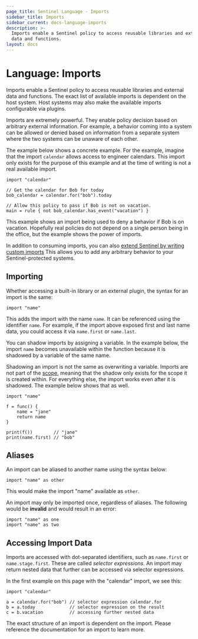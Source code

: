 ```yaml
---
page_title: Sentinel Language - Imports
sidebar_title: Imports
sidebar_current: docs-language-imports
description: >-
  Imports enable a Sentinel policy to access reusable libraries and external
  data and functions.
layout: docs
---
```


# Language: Imports

Imports enable a Sentinel policy to access reusable libraries and external
data and functions. The exact list of available imports is dependent on the
host system. Host systems may also make the available imports configurable
via plugins.

Imports are extremely powerful. They enable policy decision based on arbitrary
external information. For example, a behavior coming into a system can be
allowed or denied based on information from a separate system where the two
systems can be unaware of each other.

The example below shows a concrete example. For the example, imagine that
the import `calendar` allows access to engineer calendars. This import
only exists for the purpose of this example and at the time of writing is
not a real available import.

```sentinel
import "calendar"

// Get the calendar for Bob for today
bob_calendar = calendar.for("bob").today

// Allow this policy to pass if Bob is not on vacation.
main = rule { not bob_calendar.has_event("vacation") }
```

This example shows an import being used to deny a behavior if Bob is on
vacation. Hopefully real policies do not depend on a single person being
in the office, but the example shows the power of imports.

In addition to consuming imports, you can also
[extend Sentinel by writing custom imports](/sentinel/extending)
This allows you to add any arbitrary behavior to your Sentinel-protected
systems.

## Importing

Whether accessing a built-in library or an external plugin, the syntax
for an import is the same:

```sentinel
import "name"
```

This adds the import with the name `name`. It can be referenced using
the identifier `name`. For example, if the import above exposed first
and last name data, you could access it via `name.first` or `name.last`.

You can shadow imports by assigning a variable. In the example below,
the import `name` becomes unavailable within the function because it is
shadowed by a variable of the same name.

Shadowing an import is not the same as overwriting a variable. Imports
are not part of the [scope](/sentinel/language/scope), meaning that
the shadow only exists for the scope it is created within. For everything
else, the import works even after it is shadowed. The example below shows that
as well.

```sentinel
import "name"

f = func() {
	name = "jane"
	return name
}

print(f())        // "jane"
print(name.first) // "bob"
```

## Aliases

An import can be aliased to another name using the syntax below:

```sentinel
import "name" as other
```

This would make the import "name" available as `other`.

An import may only be imported once, regardless of aliases. The following
would be **invalid** and would result in an error:

```sentinel
import "name" as one
import "name" as two
```

## Accessing Import Data

Imports are accessed with dot-separated identifiers, such as `name.first` or
`name.stage.first`. These are called _selector expressions_. An import may
return nested data that further can be accessed via selector expressions.

In the first example on this page with the "calendar" import, we see this:

```sentinel
import "calendar"

a = calendar.for("bob") // selector expression calendar.for
b = a.today             // selector expression on the result
c = b.vacation          // accessing further nested data
```

The exact structure of an import is dependent on the import. Please reference
the documentation for an import to learn more.
